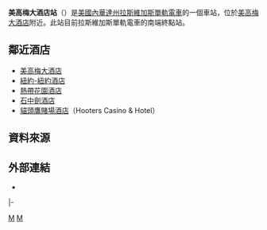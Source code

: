 {{Station Infobox
|Station Name = 美高梅大酒店站
|Engname = MGM Grand Station
|Linecolor1 = #3653f9
|Location = 拉斯維加斯大道南3799號
|Type = 高架車站
|Line = [[拉斯維加斯單軌電車|拉斯維加斯單軌電車]]
|Open = 2004年7月15日<ref name="July 15, 2004">{{cite news | last =Curran | first =Stephen | title =Las Vegas Monorail goes public | work =Las Vegas Sun | url =http://www.lasvegassun.com/news/2004/jul/15/las-vegas-monorail-goes-public/ | date =2004-07-15 | accessdate =2010-12-17 | archive-date =2011-06-14 | archive-url =https://web.archive.org/web/20110614103906/http://www.lasvegassun.com/news/2004/jul/15/las-vegas-monorail-goes-public/ | dead-url =no }}</ref>
|ADA = yes
}}

'''美高梅大酒店站'''（{{lang-en|MGM Grand Station}}）是[[美國|美國]][[內華達州|內華達州]][[拉斯維加斯單軌電車|拉斯維加斯單軌電車]]的一個車站，位於[[美高梅大酒店|美高梅大酒店]]附近。此站目前拉斯維加斯單軌電車的南端終點站。

== 鄰近酒店 ==
* [[美高梅大酒店|美高梅大酒店]]
* [[紐約-紐約酒店|紐約-紐約酒店]]
* [[熱帶花園酒店|熱帶花園酒店]]
* [[石中劍酒店|石中劍酒店]]
* [[貓頭鷹賭場酒店|貓頭鷹賭場酒店]]（Hooters Casino & Hotel）

== 資料來源 ==
{{Reflist}}

== 外部連結 ==
* {{Official website|www.lvmonorail.com|拉斯維加斯單軌電車車官方網站}}

{{start rail box|拉斯維加斯單軌電車}}
{{s-inop|[[百利與巴黎站|百利與巴黎]]|[[SLS站|SLS]]方向}}
{{s-line|[[拉斯維加斯單軌電車|拉斯維加斯單軌電車]]||#3653f9}}
{{terminus}}
|-
{{s-inop|[[百利與巴黎站|百利與巴黎]]|[[SLS站|SLS]]方向}}
{{s-line|[[拉斯維加斯單軌電車|拉斯維加斯單軌電車]]|（計劃中路線）|#3653f9}}
{{s-inop|曼德萊灣|曼德萊灣方向}}
{{s-end}}

{{拉斯維加斯單軌電車}}
{{铁路车站小作品}}
[[Category:拉斯維加斯單軌電車車站|M]]
[[Category:2004年啟用的鐵路車站|M]]